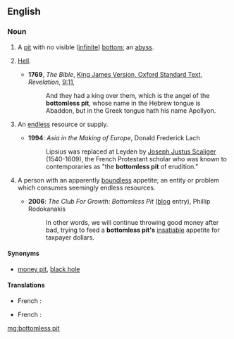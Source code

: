 ==English==
{{wikipedia}}

===Noun===
{{en-noun}}

# A [[pit]] with no visible ([[infinite]]) [[bottom]]; an [[abyss]].
# {{label|en|biblical}} [[hell|Hell]].
#* '''1769''', ''The Bible'', [[s:Bible (King James)|King James Version, Oxford Standard Text]], ''Revelation'', [[s:Bible (King James)/Revelation#Chapter 9|9:11]],
#*: And they had a king over them, which is the angel of the '''bottomless pit''', whose name in the Hebrew tongue is Abaddon, but in the Greek tongue hath his name Apollyon.
# {{label|en|figuratively}} An [[endless]] resource or supply.
#* '''1994''': ''Asia in the Making of Europe'', Donald Frederick Lach
#*: Lipsius was replaced at Leyden by [[w:Joseph Justus Scaliger|Joseph Justus Scaliger]] (1540-1609), the French Protestant scholar who was known to contemporaries as "the '''bottomless pit''' of erudition."
# {{label|en|figuratively}} A person with an apparently [[boundless]] appetite; an entity or problem which consumes seemingly endless resources.
#* '''2006''': ''The Club For Growth: Bottomless Pit'' ([[blog]] entry), Phillip Rodokanakis
#*: In other words, we will continue throwing good money after bad, trying to feed a '''bottomless pit's''' [[insatiable]] appetite for taxpayer dollars.

====Synonyms====
* {{sense|an entity or problem which consumes seemingly endless resources}} [[money pit]], [[black hole]]

====Translations====
{{trans-top|Hell}}
* French : {{t+|fr|abîme|m}}
{{trans-mid}}
{{trans-bottom}}
{{trans-top|endless resource or supply}}
* French : {{t+|fr|abîme|m}}
{{trans-mid}}
{{trans-bottom}}

[[mg:bottomless pit]]